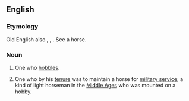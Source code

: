 ==English==

===Etymology===
Old English also {{term|hobeler}}, {{etyl|fro}} {{term|hobelier}}, {{etyl|la}} {{attention|la}} {{term|hobellarius}}. See {{term|hobby}} a horse.

===Noun===
{{en-noun}}

# One who [[hobble]]s.
# {{UK|historical}} One who by his [[tenure]] was to maintain a horse for [[military service]]; a kind of light horseman in the [[Middle Ages]] who was mounted on a hobby.
#: {{rfquotek|Hallam}}
#: {{rfquotek|Sir J. Davies}}